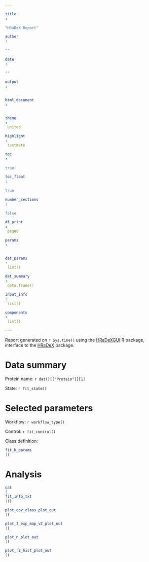 ```yaml
---
title: "HRaDeX Report"
author: ""
date: ""
output:
  html_document:
  theme: united
highlight: textmate
toc: true
toc_float: true
number_sections: false
df_print: paged
params:
  dat_params: list()
dat_summary: data.frame()
input_info: list()
components: list()
---
```

  
  <style type="text/css">
  span { 
    display: block;
    max-width: 100%;
    word-wrap: break-word;
  }
</style>
  
Report generated on `r Sys.time()` using the [HRaDeXGUI](http://github.com/hadexversum/HRaDeXGUI) R package, interface
to the [HRaDeX](http://github.com/hadexversum/HRaDeX) package.

# Data summary

Protein name: `r dat()[["Protein"]][1]`

State: `r fit_state()`

# Selected parameters 

Workflow: `r workflow_type()`

Control: `r fit_control()`

Class definition: 

```r
fit_k_params()
```

# Analysis

```r
cat(fit_info_txt())
```

```r
plot_cov_class_plot_out()
```

```r
plot_3_exp_map_v2_plot_out()
```

```r
plot_n_plot_out()
```

```r
plot_r2_hist_plot_out()
```

